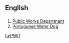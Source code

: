 ==English==

==={{initialism-old|en}}===
{{head|en}}

# [[Public Works Department]]
# [[Portuguese Water Dog]]

[[ta:PWD]]